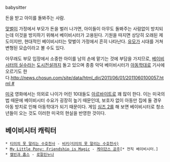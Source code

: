 babysitter

돈을 받고 아이를 돌봐주는 사람.

[[맞벌이]] 가정에서 부모가 돈을 벌러 나가면, 아이들이 아무도 돌봐주는 사람없이 방치되는데 이것을 방지하기 위해서 베이비시터가 고용된다. 기원을 따지면 상당히 오래된 제도이지만, 현대적인 베이비시터는 맞벌이 가정에서 흔히 나타난다. [[유모]]가 시대를 거쳐 변형된 모습이라고 볼 수도 있다.

아무래도 부모 입장에서 소중한 아이를 남의 손에 맡기는 것에 부담을 가지므로, [[베이비시터의 실수]]라는 [[도시전설]]까지 돌고 있으며 종종 악덕 베이비시터가 [[아동학대]]로 기사에 오르기도 한다.[[http://news.chosun.com/site/data/html_dir/2011/06/01/2011060100057.html #]]

[[미국]] 영화에서는 의외로 나이가 어린 10대들도 [[아르바이트]]로 꽤 많이 한다. 이는 미국의 법 때문에 베이비시터 수요가 굉장히 높기 때문인데, 보호자 없이 아동만 집에 둘 경우 아동 방치로 인해 아동학대가 되기 때문이다. 게임 [[심즈 2]]를 해 보면 베이비시터로 청소년들이 오는 것도 이러한 미국의 현실을 반영한 것이다. 

== 베이비시터 캐릭터 ==
 * [[티미의 못 말리는 수호천사]] - [[비키(티미의 못 말리는 수호천사)]]
 * [[My Little Pony: Friendship is Magic]] - [[케이던스 공주]][* 전직 베이비시터.]
 * [[캘빈과 홉스]] - [[로잘린누나]]
